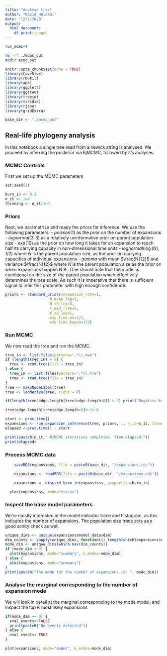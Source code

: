 ```yaml
---
title: "Analyse tree"
author: "David Helekal"
date: "12/2/2020"
output:
  html_document:
    df_print: paged
---
```


```r
run_mcmc=T
```

```bash
rm -rf ./mcmc_out
mkdir mcmc_out
```

```r
knitr::opts_chunk$set(echo = TRUE)
library(CaveDive)
library(rmutil)
library(ape)
library(ggplot2)
library(ggtree)
library(treeio)
library(viridis)
library(rjson)
library(gridExtra)

base_dir <- "./mcmc_out"
```
## Real-life phylogeny analysis

In this notebook a single tree read from a newick string is analysed.
We proceed by inferring the posterior via RjMCMC, followed by it's analyses. 

### MCMC Controls
First we set up the MCMC parameters
```r
set.seed(1)

burn_in <- 0.2
n_it <- 1e8
thinning <- n_it/1e4
```

### Priors
Next, we parametrise and ready the priors for inference.
We use the following parameters:
- $poisson(1)$ as the prior on the number of expansions
- $lognormal(3,3)$ as a relatively uninformative prior on parent population size
- $exp(10)$ as the prior on how long it takes for an expansion to reach half its carrying capacity in non-dimensional time units
- $lognormal(\log(N), 1/2)$ where $N$ is the parent population size, as the prior on carrying capacities of individual expansions
- $gamma$ with mean $\frac{N}{2}$ and variance $\frac{N}{2}$ where $N$ is the parent population size as the prior on when expansions happen
N.B.: One should note that the model is conditional on the size of the parent population which effectively determines the tree scale. As such it is imperative that there is sufficient signal to infer this parameter with high enough confidence.

```r
priors <- standard_priors(expansion_rate=1, 
                    N_mean_log=3, 
                    N_sd_log=3, 
                    t_mid_rate=5, 
                    K_sd_log=1, 
                    exp_time_nu=1/2, 
                    exp_time_kappa=1/2)
```

### Run MCMC
We now read the tree and run the MCMC.
```r

tree_in <- list.files(pattern=".*\\.nwk")
if (length(tree_in) > 0) {
  tree <- read.tree(file = tree_in)
} else {
  tree_in <- list.files(pattern=".*\\.tre")
  tree <- read.tree(file = tree_in)
}
tree <- makeNodeLabel(tree)
tree <- ladderize(tree, right = F)

if(length(tree$edge.length[tree$edge.length<0]) > 0) print("Negative branch lengths encountered and rounded to 1e-8")

tree$edge.length[tree$edge.length<0]<-1e-8

start <- proc.time()
expansions <- run_expansion_inference(tree, priors, 1, n_it=n_it, thinning=thinning)
elapsed <-proc.time() - start

print(paste0(n_it," RjMCMC iterations completed. Time elapsed:"))
print(elapsed)
```

### Process MCMC data
```r
    saveRDS(expansions, file = paste0(base_dir, "/expansions.rds"))
```

```r
    expansions <- readRDS(file = paste0(base_dir, "/expansions.rds"))
```

```r
    expansions <- discard_burn_in(expansions, proportion=burn_in)
```

```r
  plot(expansions, mode="traces")
```

### Inspect the base model parameters
We're mostly interested in the model indicator trace and histogram, as this indicates the number of expansions.
The population size trace acts as a good sanity check as well.
```r
unique_dims <- unique(expansions$model_data$dim)
dim_counts <- sapply(unique_dims, function(i) length(which(expansions$model_data$dim==i)))
mode_dim <- unique_dims[which.max(dim_counts)]
if (mode_dim > 0) {
  plot(expansions, mode="summary", k_modes=mode_dim)
} else {
  plot(expansions, mode="summary")
}
print(paste0("The mode for the number of expansions is: ", mode_dim))
```

### Analyse the marginal corresponding to the number of expansion mode
We will look in detail at the marginal corresponding to the mode model, and inspect the top $K$ most likely expansions

```r
if(mode_dim == 0) {
  eval_events<-FALSE
  print(paste0("No events detected"))
} else {
  eval_events<-TRUE
}
``` 

```r
plot(expansions, mode="modes", k_modes=mode_dim)
```
